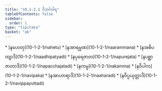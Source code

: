 ```yaml
---
title: "10.1.2.1 ဝိဘင်္ဂဝါရ"
tableOfContents: false
sidebar:
  order: 1
type: "tipitaka"
basket: "ab"
---
```



<DynamicBreadcrumb />



<TableOfContents>
* [နဟေတု](10-1-2-1/nahetu)
* [နအာရမ္မဏ](10-1-2-1/naarammana)
* [နအဓိပတျာဒိ](10-1-2-1/naadhipatyadi)
* [နပုရေဇာတ](10-1-2-1/napurejata)
* [နပစ္ဆာဇာတာဒိ](10-1-2-1/napacchajatadi)
* [နကမ္မ](10-1-2-1/nakamma)
* [နဝိပါက](10-1-2-1/navipaka)
* [နအာဟာရာဒိ](10-1-2-1/naaharadi)
* [နဝိပ္ပယုတ္တာဒိ](10-1-2-1/navippayuttadi)
</TableOfContents>